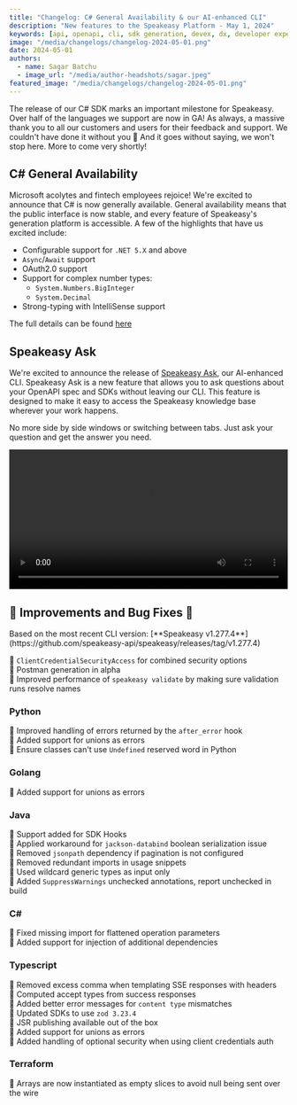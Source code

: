 ```yaml
---
title: "Changelog: C# General Availability & our AI-enhanced CLI"
description: "New features to the Speakeasy Platform - May 1, 2024"
keywords: [api, openapi, cli, sdk generation, devex, dx, developer experience]
image: "/media/changelogs/changelog-2024-05-01.png"
date: 2024-05-01
authors:
  - name: Sagar Batchu
  - image_url: "/media/author-headshots/sagar.jpeg"
featured_image: "/media/changelogs/changelog-2024-05-01.png"
---
```




The release of our C# SDK marks an important milestone for Speakeasy. Over half of the languages we support are now in GA! As always, a massive thank you to all our customers and users for their feedback and support. We couldn't have done it without you 🎉 And it goes without saying, we won't stop here. More to come very shortly!

## C# General Availability

Microsoft acolytes and fintech employees rejoice! We're excited to announce that C# is now generally available. General availability means that the public interface is now stable, and every feature of Speakeasy's generation platform is accessible. A few of the highlights that have us excited include:

- Configurable support for `.NET 5.X` and above
- `Async`/`Await` support
- OAuth2.0 support
- Support for complex number types:
  - `System.Numbers.BigInteger`
  - `System.Decimal`
- Strong-typing with IntelliSense support

The full details can be found [here](/docs/sdk-design/csharp/methodology-csharp)

## Speakeasy Ask

We're excited to announce the release of [Speakeasy Ask](/docs/speakeasy-cli/ask), our AI-enhanced CLI. Speakeasy Ask is a new feature that allows you to ask questions about your OpenAPI spec and SDKs without leaving our CLI. This feature is designed to make it easy to access the Speakeasy knowledge base wherever your work happens. 

No more side by side windows or switching between tabs. Just ask your question and get the answer you need.

<div className='mt-10'>
  <video controls={false} loop={true} autoPlay={true} width="100%" >
    <source src={ speakeasy_ask_url } type="video/mp4" />
  </video>
</div>

## 🚢 Improvements and Bug Fixes 🐛

<Callout title="Note" type="info">
Based on the most recent CLI version: [**Speakeasy v1.277.4**](https://github.com/speakeasy-api/speakeasy/releases/tag/v1.277.4)
</Callout>

🚢 `ClientCredentialSecurityAccess` for combined security options\
🚢 Postman generation in alpha\
🚢 Improved performance of `speakeasy validate` by making sure validation runs resolve names

### Python

🐛 Improved handling of errors returned by the `after_error` hook \
🚢 Added support for unions as errors \
🚢 Ensure classes can't use `Undefined` reserved word in Python 

### Golang

🚢 Added support for unions as errors

### Java

🚢 Support added for SDK Hooks\
🐛 Applied workaround for `jackson-databind` boolean serialization issue\
🐛 Removed `jsonpath` dependency if pagination is not configured\
🐛 Removed redundant imports in usage snippets\
🐛 Used wildcard generic types as input only\
🚢 Added `SuppressWarnings` unchecked annotations, report unchecked in build

### C#

🐛 Fixed missing import for flattened operation parameters\
🚢 Added support for injection of additional dependencies

### Typescript

🐛 Removed excess comma when templating SSE responses with headers\
🐛 Computed accept types from success responses\
🐛 Added better error messages for `content type` mismatches\
🚢 Updated SDKs to use `zod 3.23.4`\
🚢 JSR publishing available out of the box \
🚢 Added support for unions as errors\
🚢 Added handling of optional security when using client credentials auth

### Terraform

🐛 Arrays are now instantiated as empty slices to avoid null being sent over the wire
